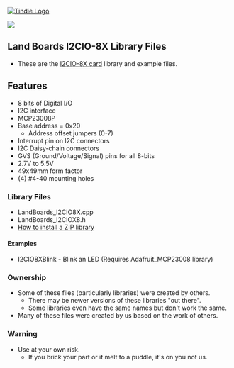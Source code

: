 <a href="https://www.tindie.com/products/8490/"><img src="http://land-boards.com/blwiki/images/5/51/Tindie-mediums.png" alt="Tindie Logo"></img></a>

<img src="http://land-boards.com/blwiki/images/f/f9/I2CIO-8X-6104-720px.jpg"></img>

== Land Boards I2CIO-8X Library Files ==

* These are the [http://land-boards.com/blwiki/index.php?title=I2CIO8 I2CIO-8X card] library and example files.

== Features ==

* 8 bits of Digital I/O
* I2C interface
* MCP23008P
* Base address = 0x20
** Address offset jumpers (0-7)
* Interrupt pin on I2C connectors
* I2C Daisy-chain connectors
* GVS (Ground/Voltage/Signal) pins for all 8-bits
* 2.7V to 5.5V
* 49x49mm form factor
* (4) #4-40 mounting holes

=== Library Files ===

* LandBoards_I2CIO8X.cpp
* LandBoards_I2CIOX8.h
* [https://www.arduino.cc/en/Guide/Libraries#toc4 How to install a ZIP library]

==== Examples ====

* I2CIO8XBlink - Blink an LED (Requires Adafruit_MCP23008 library)

=== Ownership ===

* Some of these files (particularly libraries) were created by others.
** There may be newer versions of these libraries "out there".
** Some libraries even have the same names but don't work the same.
* Many of these files were created by us based on the work of others.

=== Warning ===

* Use at your own risk.
** If you brick your part or it melt to a puddle, it's on you not us.
